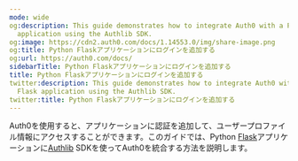 ```yaml
---
mode: wide
og:description: This guide demonstrates how to integrate Auth0 with a Python Flask
  application using the Authlib SDK.
og:image: https://cdn2.auth0.com/docs/1.14553.0/img/share-image.png
og:title: Python Flaskアプリケーションにログインを追加する
og:url: https://auth0.com/docs/
sidebarTitle: Python Flaskアプリケーションにログインを追加する
title: Python Flaskアプリケーションにログインを追加する
twitter:description: This guide demonstrates how to integrate Auth0 with a Python
  Flask application using the Authlib SDK.
twitter:title: Python Flaskアプリケーションにログインを追加する
---
```


Auth0を使用すると、アプリケーションに認証を追加して、ユーザープロファイル情報にアクセスすることができます。このガイドでは、Python [Flask](https://flask.palletsprojects.com/)アプリケーションに[Authlib](https://authlib.org/) SDKを使ってAuth0を統合する方法を説明します。